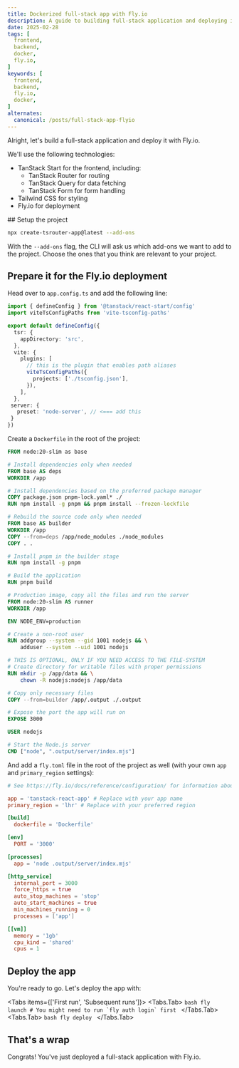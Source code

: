```yaml
---
title: Dockerized full-stack app with Fly.io
description: A guide to building full-stack application and deploying it with Fly.io
date: 2025-02-28
tags: [
  frontend,
  backend,
  docker,
  fly.io,
]
keywords: [
  frontend,
  backend,
  fly.io,
  docker,
]
alternates:
  canonical: /posts/full-stack-app-flyio
---
```



Alright, let's build a full-stack application and deploy it with Fly.io.

We'll use the following technologies:

- TanStack Start for the frontend, including:
  - TanStack Router for routing
  - TanStack Query for data fetching
  - TanStack Form for form handling
- Tailwind CSS for styling
- Fly.io for deployment

<Steps>
## Setup the project

```bash npm2yarn
npx create-tsrouter-app@latest --add-ons
```


With the `--add-ons` flag, the CLI will ask us which add-ons we want to add to the project.
Choose the ones that you think are relevant to your project.

## Prepare it for the Fly.io deployment

Head over to `app.config.ts` and add the following line:

```typescript filename="app.config.ts" {16-18}
import { defineConfig } from '@tanstack/react-start/config'
import viteTsConfigPaths from 'vite-tsconfig-paths'

export default defineConfig({
  tsr: {
    appDirectory: 'src',
  },
  vite: {
    plugins: [
      // this is the plugin that enables path aliases
      viteTsConfigPaths({
        projects: ['./tsconfig.json'],
      }),
    ],
  },
 server: {
   preset: 'node-server', // <=== add this
 }
})
```

Create a `Dockerfile` in the root of the project:

```dockerfile filename="Dockerfile"
FROM node:20-slim as base

# Install dependencies only when needed
FROM base AS deps
WORKDIR /app

# Install dependencies based on the preferred package manager
COPY package.json pnpm-lock.yaml* ./
RUN npm install -g pnpm && pnpm install --frozen-lockfile

# Rebuild the source code only when needed
FROM base AS builder
WORKDIR /app
COPY --from=deps /app/node_modules ./node_modules
COPY . .

# Install pnpm in the builder stage
RUN npm install -g pnpm

# Build the application
RUN pnpm build

# Production image, copy all the files and run the server
FROM node:20-slim AS runner
WORKDIR /app

ENV NODE_ENV=production

# Create a non-root user
RUN addgroup --system --gid 1001 nodejs && \
    adduser --system --uid 1001 nodejs

# THIS IS OPTIONAL, ONLY IF YOU NEED ACCESS TO THE FILE-SYSTEM
# Create directory for writable files with proper permissions
RUN mkdir -p /app/data && \
    chown -R nodejs:nodejs /app/data

# Copy only necessary files
COPY --from=builder /app/.output ./.output

# Expose the port the app will run on
EXPOSE 3000

USER nodejs

# Start the Node.js server
CMD ["node", ".output/server/index.mjs"]
```

And add a `fly.toml` file in the root of the project as well (with your own `app` and `primary_region` settings):

```toml filename="fly.toml" {3-4}
# See https://fly.io/docs/reference/configuration/ for information about how to use this file.

app = 'tanstack-react-app' # Replace with your app name
primary_region = 'lhr' # Replace with your preferred region

[build]
  dockerfile = 'Dockerfile'

[env]
  PORT = '3000'

[processes]
  app = 'node .output/server/index.mjs'

[http_service]
  internal_port = 3000
  force_https = true
  auto_stop_machines = 'stop'
  auto_start_machines = true
  min_machines_running = 0
  processes = ['app']

[[vm]]
  memory = '1gb'
  cpu_kind = 'shared'
  cpus = 1
```

## Deploy the app

You're ready to go. Let's deploy the app with:

<Tabs items={['First run', 'Subsequent runs']}>
  <Tabs.Tab>
    ```bash
    fly launch
    # You might need to run `fly auth login` first
    ```
  </Tabs.Tab>
  <Tabs.Tab>
    ```bash
    fly deploy
    ```
  </Tabs.Tab>
</Tabs>

## That's a wrap

Congrats! You've just deployed a full-stack application with Fly.io.

</Steps>